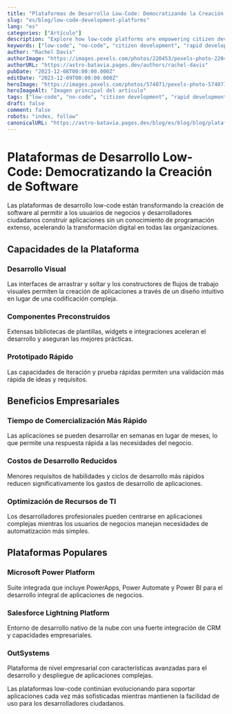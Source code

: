 ```yaml
---
title: "Plataformas de Desarrollo Low-Code: Democratizando la Creación de Software"
slug: "es/blog/low-code-development-platforms"
lang: "es"
categories: ["Artículo"]
description: "Explore how low-code platforms are empowering citizen developers and accelerating application development with visual programming and pre-built components."
keywords: ["low-code", "no-code", "citizen development", "rapid development"]
author: "Rachel Davis"
authorImage: "https://images.pexels.com/photos/220453/pexels-photo-220453.jpeg?auto=compress&cs=tinysrgb&w=120&h=120&dpr=1"
authorURL: "https://astro-batavia.pages.dev/authors/rachel-davis"
pubDate: "2023-12-08T00:00:00.000Z"
editDate: "2023-12-09T00:00:00.000Z"
heroImage: "https://images.pexels.com/photos/574071/pexels-photo-574071.jpeg?auto=compress&cs=tinysrgb&w=1260&h=750&dpr=1"
heroImageAlt: "Imagen principal del artículo"
tags: ["low-code", "no-code", "citizen development", "rapid development"]
draft: false
comment: false
robots: "index, follow"
canonicalURL: "https://astro-batavia.pages.dev/blog/es/blog/blog/plataformas-desarrollo-low-code"
---
```


# Plataformas de Desarrollo Low-Code: Democratizando la Creación de Software

Las plataformas de desarrollo low-code están transformando la creación de software al permitir a los usuarios de negocios y desarrolladores ciudadanos construir aplicaciones sin un conocimiento de programación extenso, acelerando la transformación digital en todas las organizaciones.

## Capacidades de la Plataforma

### Desarrollo Visual

Las interfaces de arrastrar y soltar y los constructores de flujos de trabajo visuales permiten la creación de aplicaciones a través de un diseño intuitivo en lugar de una codificación compleja.

### Componentes Preconstruidos

Extensas bibliotecas de plantillas, widgets e integraciones aceleran el desarrollo y aseguran las mejores prácticas.

### Prototipado Rápido

Las capacidades de iteración y prueba rápidas permiten una validación más rápida de ideas y requisitos.

## Beneficios Empresariales

### Tiempo de Comercialización Más Rápido

Las aplicaciones se pueden desarrollar en semanas en lugar de meses, lo que permite una respuesta rápida a las necesidades del negocio.

### Costos de Desarrollo Reducidos

Menores requisitos de habilidades y ciclos de desarrollo más rápidos reducen significativamente los gastos de desarrollo de aplicaciones.

### Optimización de Recursos de TI

Los desarrolladores profesionales pueden centrarse en aplicaciones complejas mientras los usuarios de negocios manejan necesidades de automatización más simples.

## Plataformas Populares

### Microsoft Power Platform

Suite integrada que incluye PowerApps, Power Automate y Power BI para el desarrollo integral de aplicaciones de negocios.

### Salesforce Lightning Platform

Entorno de desarrollo nativo de la nube con una fuerte integración de CRM y capacidades empresariales.

### OutSystems

Plataforma de nivel empresarial con características avanzadas para el desarrollo y despliegue de aplicaciones complejas.

Las plataformas low-code continúan evolucionando para soportar aplicaciones cada vez más sofisticadas mientras mantienen la facilidad de uso para los desarrolladores ciudadanos.
